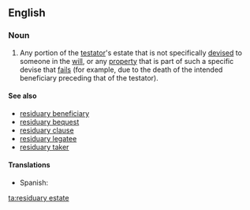 ==English==
{{wikipedia}}

===Noun===
{{en-noun|head=[[residuary]] [[estate]]}}

# {{context|legal|lang=en}} Any portion of the [[testator]]'s estate that is not specifically [[devise]]d to someone in the [[will]], or any [[property]] that is part of such a specific devise that [[fail]]s (for example, due to the death of the intended beneficiary preceding that of the testator).

====See also====
* [[residuary beneficiary]]
* [[residuary bequest]]
* [[residuary clause]]
* [[residuary legatee]]
* [[residuary taker]]

====Translations====
{{trans-top|portion of the testator's estate that is not specifically devised to someone in the will}}
* Spanish: {{t-|es|heredad residuaria|f}}
{{trans-mid}}
{{trans-bottom}}

[[ta:residuary estate]]